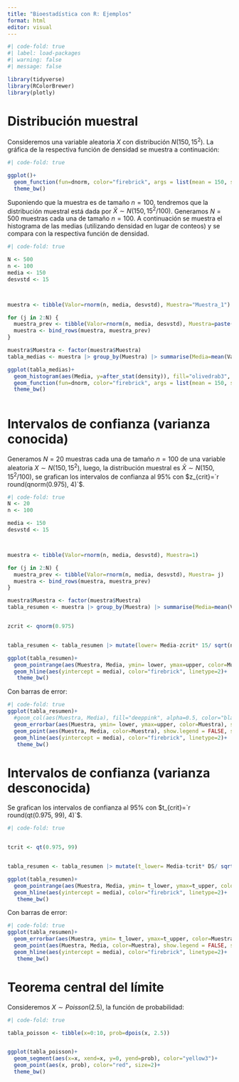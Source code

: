 ```yaml
---
title: "Bioestadística con R: Ejemplos"
format: html
editor: visual
---
```


```r
#| code-fold: true
#| label: load-packages
#| warning: false
#| message: false

library(tidyverse)
library(RColorBrewer)
library(plotly)

```
# Distribución muestral

Consideremos una variable aleatoria $X$ con distribución $N(150, 15^2)$. La gráfica de la respectiva función de densidad se muestra a continuación:




```r
#| code-fold: true

ggplot()+
  geom_function(fun=dnorm, color="firebrick", args = list(mean = 150, sd = 15), xlim=c(100,  200))+
  theme_bw()


```


Suponiendo que la muestra es de tamaño $n=100$, tendremos que la distribución muestral está dada por $\bar{X}\sim N(150, 15^2/100)$. Generamos $N=500$ muestras cada una de tamaño $n=100$.  A continuación se muestra el histograma de las medias (utilizando densidad en lugar de conteos) y se compara con la respectiva función de densidad.

```r
#| code-fold: true

N <- 500
n <- 100
media <- 150
desvstd <- 15



muestra <- tibble(Valor=rnorm(n, media, desvstd), Muestra="Muestra_1")

for (j in 2:N) {
  muestra_prev <- tibble(Valor=rnorm(n, media, desvstd), Muestra=paste("Muestra", j, sep="_"))
  muestra <- bind_rows(muestra, muestra_prev)
}

muestra$Muestra <- factor(muestra$Muestra)
tabla_medias <- muestra |> group_by(Muestra) |> summarise(Media=mean(Valor))

ggplot(tabla_medias)+
  geom_histogram(aes(Media, y=after_stat(density)), fill="olivedrab3", color="black")+
  geom_function(fun=dnorm, color="firebrick", args = list(mean = 150, sd = 1.5), xlim=c(145,  155))+
  theme_bw()



```



# Intervalos de confianza (varianza conocida)

Generamos $N=20$ muestras cada una de tamaño $n=100$ de una variable aleatoria $X\sim N(150, 15^2)$, luego, la distribución muestral es $\bar{X}\sim N(150, 15^2/100)$, se grafican los intervalos de confianza al 95% con $z_{crit}=`r round(qnorm(0.975), 4)`$.


```r
#| code-fold: true
N <- 20
n <- 100

media <- 150
desvstd <- 15



muestra <- tibble(Valor=rnorm(n, media, desvstd), Muestra=1)

for (j in 2:N) {
  muestra_prev <- tibble(Valor=rnorm(n, media, desvstd), Muestra= j)
  muestra <- bind_rows(muestra, muestra_prev)
}

muestra$Muestra <- factor(muestra$Muestra)
tabla_resumen <- muestra |> group_by(Muestra) |> summarise(Media=mean(Valor), DS= sd(Valor))


zcrit <- qnorm(0.975)


tabla_resumen <- tabla_resumen |> mutate(lower= Media-zcrit* 15/ sqrt(n), upper= Media+zcrit* 15/ sqrt(n))

ggplot(tabla_resumen)+
  geom_pointrange(aes(Muestra, Media, ymin= lower, ymax=upper, color=Muestra), show.legend = FALSE)+
  geom_hline(aes(yintercept = media), color="firebrick", linetype=2)+
   theme_bw()

```



Con barras de error:

```r
#| code-fold: true
ggplot(tabla_resumen)+
  #geom_col(aes(Muestra, Media), fill="deeppink", alpha=0.5, color="black")+
  geom_errorbar(aes(Muestra, ymin= lower, ymax=upper, color=Muestra), show.legend = FALSE, width=0.5)+
  geom_point(aes(Muestra, Media, color=Muestra), show.legend = FALSE, size=1.8)+
  geom_hline(aes(yintercept = media), color="firebrick", linetype=2)+
   theme_bw()


```




# Intervalos de confianza (varianza desconocida)

Se grafican los intervalos de confianza al 95% con $t_{crit}=`r round(qt(0.975, 99), 4)`$.



```r
#| code-fold: true


tcrit <- qt(0.975, 99)


tabla_resumen <- tabla_resumen |> mutate(t_lower= Media-tcrit* DS/ sqrt(n), t_upper= Media+tcrit* DS/ sqrt(n))

ggplot(tabla_resumen)+
  geom_pointrange(aes(Muestra, Media, ymin= t_lower, ymax=t_upper, color=Muestra), show.legend = FALSE)+
  geom_hline(aes(yintercept = media), color="firebrick", linetype=2)+
   theme_bw()
```


Con barras de error:

```r
#| code-fold: true
ggplot(tabla_resumen)+
  geom_errorbar(aes(Muestra, ymin= t_lower, ymax=t_upper, color=Muestra), show.legend = FALSE, width=0.5)+
  geom_point(aes(Muestra, Media, color=Muestra), show.legend = FALSE, size=1.8)+
  geom_hline(aes(yintercept = media), color="firebrick", linetype=2)+
   theme_bw()


```


# Teorema central del límite

Consideremos $X\sim Poisson(2.5)$, la función de probabilidad:



```r
#| code-fold: true

tabla_poisson <- tibble(x=0:10, prob=dpois(x, 2.5))


ggplot(tabla_poisson)+
  geom_segment(aes(x=x, xend=x, y=0, yend=prob), color="yellow3")+
  geom_point(aes(x, prob), color="red", size=2)+
  theme_bw()

```






